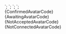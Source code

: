 
<Avatar status="confirmed" />
`;

<Avatar status="awaiting" />
`;

<Avatar status="not-connected" />
`;

<Avatar status="not-accepted" />
`;


<Section
	title="Confirmed"
	contained={true}
	border={true}
	style={{ paddingRight: 0, paddingLeft: 0 }}
>
	<Preview wrapper={true}>
		<Avatar status="confirmed" />
	</Preview>
	<Snippet language="js">{ConfirmedAvatarCode}</Snippet>
</Section>

<Section
	title="Awaiting"
	contained={true}
	border={true}
	style={{ paddingRight: 0, paddingLeft: 0 }}
>
	<Preview wrapper={true}>
		<Avatar status="awaiting" />
	</Preview>
	<Snippet language="js">{AwaitingAvatarCode}</Snippet>
</Section>

<Section
	title="Not Accepted"
	contained={true}
	border={true}
	style={{ paddingRight: 0, paddingLeft: 0 }}
>
	<Preview wrapper={true}>
		<Avatar status="not-accepted" />
	</Preview>
	<Snippet language="js">{NotAcceptedAvatarCode}</Snippet>
</Section>

<Section
	title="Not Connected"
	contained={true}
	border={true}
	style={{ paddingRight: 0, paddingLeft: 0 }}
>
	<Preview wrapper={true}>
		<Avatar status="not-connected" />
	</Preview>
	<Snippet language="js">{NotConnectedAvatarCode}</Snippet>
</Section>
